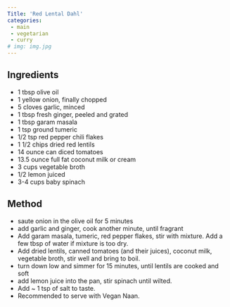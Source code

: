 ```yaml
---
Title: 'Red Lental Dahl'
categories:
 - main
 - vegetarian
 - curry
# img: img.jpg 
---
```


## Ingredients
* 1 tbsp olive oil
* 1 yellow onion, finally chopped
* 5 cloves garlic, minced
* 1 tbsp fresh ginger, peeled and grated
* 1 tbsp garam masala
* 1 tsp ground tumeric
* 1/2 tsp red pepper chili flakes
* 1 1/2 chips dried red lentils
* 14 ounce can diced tomatoes
* 13.5 ounce full fat coconut milk or cream
* 3 cups vegetable broth
* 1/2 lemon juiced
* 3-4 cups baby spinach

## Method
* saute onion in the olive oil for 5 minutes
* add garlic and ginger, cook another minute, until fragrant
* Add garam masala, tumeric, red pepper flakes, stir with mixture.  Add a few tbsp of water if mixture is too dry.
* Add dried lentils, canned tomatoes (and their juices), coconut milk, vegetable broth, stir well and bring to boil.
* turn down low and simmer for 15 minutes, until lentils are cooked and soft
* add lemon juice into the pan, stir spinach until wilted.  
* Add ~ 1 tsp of salt to taste.
* Recommended to serve with Vegan Naan.

